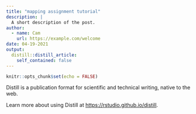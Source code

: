 ```yaml
---
title: "mapping assignment tutorial"
description: |
  A short description of the post.
author:
  - name: Cam
    url: https://example.com/welcome
date: 04-19-2021
output:
  distill::distill_article:
    self_contained: false
---
```


```r
knitr::opts_chunk$set(echo = FALSE)
```

Distill is a publication format for scientific and technical writing, native to the web.

Learn more about using Distill at <https://rstudio.github.io/distill>.
